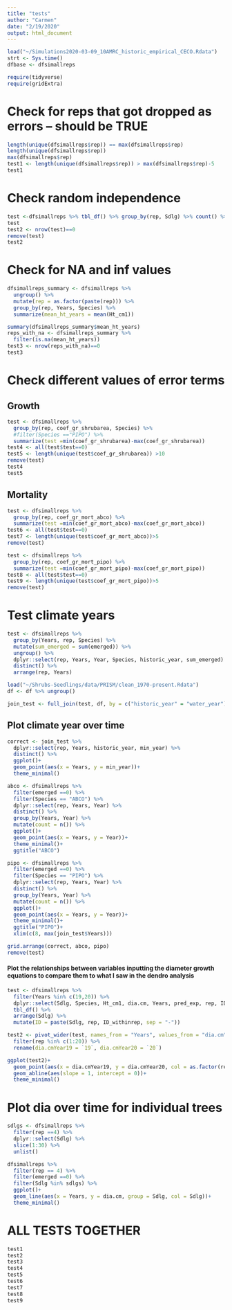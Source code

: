 ```yaml
---
title: "tests"
author: "Carmen"
date: "2/19/2020"
output: html_document
---
```



```r
load("~/Simulations2020-03-09_10AMRC_historic_empirical_CECO.Rdata")
strt <- Sys.time()
dfbase <- dfsimallreps
```

```r
require(tidyverse)
require(gridExtra)
```

<!-- # Look at shrub comp differences between species -->
<!-- ```{r} -->
<!-- plot_base <- dfbase %>%  -->
<!--   group_by(Species, Years) %>%  -->
<!--   filter(emerged ==0) %>%  -->
<!--   summarize(ht = mean(Ht1.3), cov = mean(Cov1.3), comp = mean(shrubarea3)) %>%  -->
<!--   ggplot()+ -->
<!--   geom_line(aes(x = Years, y = ht, group = Species, col = Species)) + -->
<!--   theme_minimal()+ -->
<!--   ggtitle("Random species assignments") -->
<!-- ``` -->

<!-- # repeat for random assignments -->
<!-- ```{r} -->
<!-- load("~/Simulations2020-03-04_1000AMRC_random.Rdata") -->
<!-- dfrandom <- dfsimallreps -->
<!-- plot_random <- dfrandom %>%  -->
<!--   group_by(Species, Years) %>%  -->
<!--   filter(emerged ==0) %>%  -->
<!--   summarize(ht = mean(Ht1.3), cov = mean(Cov1.3), comp = mean(shrubarea3)) %>%  -->
<!--   ggplot()+ -->
<!--   geom_line(aes(x = Years, y = ht, group = Species, col = Species)) + -->
<!--   theme_minimal()+ -->
<!--   ggtitle("Base model") -->
<!-- ``` -->

<!-- ```{r} -->
<!-- grid.arrange(plot_base, plot_random) -->
<!-- ``` -->

<!-- ```{r} -->
<!-- dfsimallreps <- dfbase -->
<!-- ``` -->


# Check for reps that got dropped as errors -- should be TRUE
```r
length(unique(dfsimallreps$rep)) == max(dfsimallreps$rep)
length(unique(dfsimallreps$rep))
max(dfsimallreps$rep)
test1 <- length(unique(dfsimallreps$rep)) > max(dfsimallreps$rep)-5
test1
```

# Check random independence
```r
test <-dfsimallreps %>% tbl_df() %>% group_by(rep, Sdlg) %>% count() %>% group_by(Sdlg) %>% count() %>% filter(n<5)
test
test2 <- nrow(test)==0
remove(test)
test2
```

# Check for NA and inf values
```r
dfsimallreps_summary <- dfsimallreps %>% 
  ungroup() %>%
  mutate(rep = as.factor(paste(rep))) %>% 
  group_by(rep, Years, Species) %>% 
  summarize(mean_ht_years = mean(Ht_cm1))
```

```r
summary(dfsimallreps_summary$mean_ht_years)
reps_with_na <- dfsimallreps_summary %>% 
  filter(is.na(mean_ht_years))
test3 <- nrow(reps_with_na)==0
test3
```


# Check different values of error terms

## Growth
```r
test <- dfsimallreps %>% 
  group_by(rep, coef_gr_shrubarea, Species) %>% 
  #filter(Species =="PIPO") %>% 
  summarize(test =min(coef_gr_shrubarea)-max(coef_gr_shrubarea)) 
test4 <- all(test$test==0)
test5 <- length(unique(test$coef_gr_shrubarea)) >10
remove(test)
test4
test5
```

## Mortality
```r
test <- dfsimallreps %>% 
  group_by(rep, coef_gr_mort_abco) %>% 
  summarize(test =min(coef_gr_mort_abco)-max(coef_gr_mort_abco)) 
test6 <- all(test$test==0)
test7 <- length(unique(test$coef_gr_mort_abco))>5
remove(test)
```

```r
test <- dfsimallreps %>% 
  group_by(rep, coef_gr_mort_pipo) %>% 
  summarize(test =min(coef_gr_mort_pipo)-max(coef_gr_mort_pipo)) 
test8 <- all(test$test==0)
test9 <- length(unique(test$coef_gr_mort_pipo))>5
remove(test)
```

# Test climate years
```r
test <- dfsimallreps %>% 
  group_by(Years, rep, Species) %>% 
  mutate(sum_emerged = sum(emerged)) %>% 
  ungroup() %>% 
  dplyr::select(rep, Years, Year, Species, historic_year, sum_emerged) %>% 
  distinct() %>% 
  arrange(rep, Years)
```

```r
load("~/Shrubs-Seedlings/data/PRISM/clean_1970-present.Rdata")
df <- df %>% ungroup()
```

```r
join_test <- full_join(test, df, by = c("historic_year" = "water_year"))
```

## Plot climate year over time

```r
correct <- join_test %>% 
  dplyr::select(rep, Years, historic_year, min_year) %>% 
  distinct() %>% 
  ggplot()+
  geom_point(aes(x = Years, y = min_year))+
  theme_minimal()

abco <- dfsimallreps %>% 
  filter(emerged ==0) %>% 
  filter(Species == "ABCO") %>% 
  dplyr::select(rep, Years, Year) %>% 
  distinct() %>% 
  group_by(Years, Year) %>% 
  mutate(count = n()) %>% 
  ggplot()+
  geom_point(aes(x = Years, y = Year))+
  theme_minimal()+
  ggtitle("ABCO")

pipo <- dfsimallreps %>% 
  filter(emerged ==0) %>% 
  filter(Species == "PIPO") %>% 
  dplyr::select(rep, Years, Year) %>% 
  distinct() %>% 
  group_by(Years, Year) %>% 
  mutate(count = n()) %>% 
  ggplot()+
  geom_point(aes(x = Years, y = Year))+
  theme_minimal()+
  ggtitle("PIPO")+
  xlim(c(8, max(join_test$Years)))

grid.arrange(correct, abco, pipo)
remove(test)
```


#### Plot the relationships between variables inputting the diameter growth equations to compare them to what I saw in the dendro analysis
```r
test <- dfsimallreps %>% 
  filter(Years %in% c(19,20)) %>% 
  dplyr::select(Sdlg, Species, Ht_cm1, dia.cm, Years, pred_exp, rep, ID_withinrep) %>% 
  tbl_df() %>% 
  arrange(Sdlg) %>% 
  mutate(ID = paste(Sdlg, rep, ID_withinrep, sep = "-"))

test2 <- pivot_wider(test, names_from = "Years", values_from = "dia.cm", id_cols = c("rep", "ID")) %>% 
  filter(rep %in% c(1:20)) %>% 
  rename(dia.cmYear19 = `19`, dia.cmYear20 = `20`)

ggplot(test2)+
  geom_point(aes(x = dia.cmYear19, y = dia.cmYear20, col = as.factor(rep)))+
  geom_abline(aes(slope = 1, intercept = 0))+
  theme_minimal()
```

# Plot dia over time for individual trees
```r
sdlgs <- dfsimallreps %>% 
  filter(rep ==4) %>% 
  dplyr::select(Sdlg) %>% 
  slice(1:30) %>% 
  unlist()

dfsimallreps %>% 
  filter(rep == 4) %>% 
  filter(emerged ==0) %>% 
  filter(Sdlg %in% sdlgs) %>% 
  ggplot()+
  geom_line(aes(x = Years, y = dia.cm, group = Sdlg, col = Sdlg))+
  theme_minimal()
```

# ALL TESTS TOGETHER
```r
test1
test2
test3
test4
test5
test6
test7
test8
test9
```

